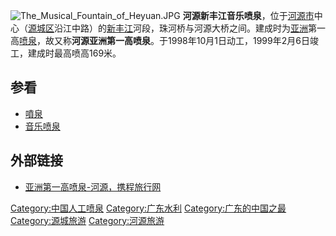 [[File:The_Musical_Fountain_of_Heyuan.JPG|right]]
'''河源新丰江音乐喷泉'''，位于[[河源市|河源市]]中心（[[源城区|源城区]]沿江中路）的[[新丰江|新丰江]]河段，珠河桥与河源大桥之间。建成时为[[亚洲|亚洲]]第一高[[喷泉|喷泉]]，故又称'''河源亚洲第一高喷泉'''。于1998年10月1日动工，1999年2月6日竣工，建成时最高喷高169米。

== 参看 ==
*[[噴泉|噴泉]]
*[[音乐喷泉|音乐喷泉]]

== 外部链接 ==
* [https://web.archive.org/web/20100430160552/http://destguides.ctrip.com/china/heyuan/sight14819/ 亚洲第一高喷泉-河源，携程旅行网]

{{GD-stub}}
{{河源旅游资源列表}}
[[Category:中国人工喷泉|Category:中国人工喷泉]]
[[Category:广东水利|Category:广东水利]]
[[Category:广东的中国之最|Category:广东的中国之最]]
[[Category:源城旅游|Category:源城旅游]]
[[Category:河源旅游|Category:河源旅游]]